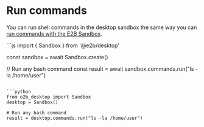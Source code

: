 # Run commands

You can run shell commands in the desktop sandbox the same way you can [run commands with the E2B Sandbox](/docs/commands).

<CodeGroup isRunnable={false}>
```js
import { Sandbox } from '@e2b/desktop'

const sandbox = await Sandbox.create()

// Run any bash command
const result = await sandbox.commands.run("ls -la /home/user")
```

```python
from e2b_desktop import Sandbox
desktop = Sandbox()

# Run any bash command
result = desktop.commands.run("ls -la /home/user")
```
</CodeGroup>